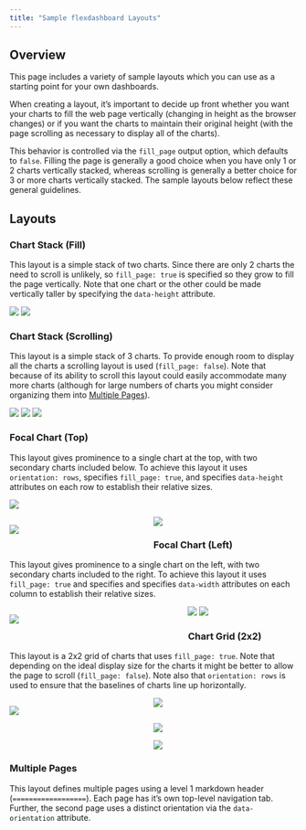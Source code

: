 ```yaml
---
title: "Sample flexdashboard Layouts"
---
```


## Overview

This page includes a variety of sample layouts which you can use as a starting point for your own dashboards.

When creating a layout, it's important to decide up front whether you want your charts to fill the web page vertically (changing in height as the browser changes) or if you want the charts to maintain their original height (with the page scrolling as necessary to display all of the charts).

This behavior is controlled via the `fill_page` output option, which defaults to `false`. Filling the page is generally a good choice when you have only 1 or 2 charts vertically stacked, whereas scrolling is generally a better choice for 3 or more charts vertically stacked. The sample layouts below reflect these general guidelines.

## Layouts

### Chart Stack (Fill)

This layout is a simple stack of two charts. Since there are only 2 charts the need to scroll is unlikely, so `fill_page: true` is specified so they grow to fill the page vertically. Note that one chart or the other could be made vertically taller by specifying the `data-height` attribute.

<div class="row">

<div class="col-md-5">
<div id="chartstack-fill"></div>
<script type="text/javascript">loadSnippet('chartstack-fill')</script>
</div>

<div class="col-md-7">
<div height="470px" width="100%">
<img class="holder" src="holder.js/100px235?size=28&amp;text=Chart 1">
<img class="holder" src="holder.js/100px235?size=28&amp;text=Chart 2">
</div>
</div>

</div>

### Chart Stack (Scrolling)

This layout is a simple stack of 3 charts. To provide enough room to display all the charts a scrolling layout is used (`fill_page: false`). Note that because of its ability to scroll this layout could easily accommodate many more charts (although for large numbers of charts you might consider organizing them into [Multiple Pages]).

<div class="row">

<div class="col-md-5">
<div id="chartstack-scrolling"></div>
<script type="text/javascript">loadSnippet('chartstack-scrolling')</script>
</div>

<div class="col-md-7">
<div height="470px" width="100%">
<img class="holder" src="holder.js/100px157?size=28&amp;text=Chart 1">
<img class="holder" src="holder.js/100px157?size=28&amp;text=Chart 2">
<img class="holder" src="holder.js/100px157?size=28&amp;text=Chart 3">
</div>
</div>

</div>


### Focal Chart (Top)

This layout gives prominence to a single chart at the top, with two secondary charts included below. To achieve this layout it uses `orientation: rows`, specifies `fill_page: true`, and specifies `data-height` attributes on each row to establish their relative sizes.

<div class="row">
<div class="col-md-5">
<div id="focalchart-top"></div>
<script type="text/javascript">loadSnippet('focalchart-top')</script>
</div>

<div class="col-md-7">
<div height="470px" width="100%">
<img class="holder" src="holder.js/100px330?size=28&amp;text=Chart 1">
<div>
<div style="float: left; width: 50%;">
<img class="holder" src="holder.js/100px187?size=28&amp;text=Chart 2">
</div>
<div style="margin-left: 50%;">
<img class="holder" src="holder.js/100px187?size=28&amp;text=Chart 3">
</div>
</div>
</div>
</div>


### Focal Chart (Left)

This layout gives prominence to a single chart on the left, with two secondary charts included to the right. To achieve this layout it uses `fill_page: true` and specifies and specifies `data-width` attributes on each column to establish their relative sizes.

<div class="row">

<div class="col-md-5">
<div id="focalchart-left"></div>
<script type="text/javascript">loadSnippet('focalchart-left')</script>
</div>

<div class="col-md-7">
<div height="500px" width="100%">
<div style="float: left; width: 62%;">
<img class="holder" src="holder.js/100px500?size=28&amp;text=Chart 1">
</div>
<div style="margin-left: 62%;">
<img class="holder" src="holder.js/100px250?size=28&amp;text=Chart 2">
<img class="holder" src="holder.js/100px250?size=28&amp;text=Chart 3">
</div>
</div>
</div>

</div>


### Chart Grid (2x2)

This layout is a 2x2 grid of charts that uses `fill_page: true`. Note that depending on the ideal display size for the charts it might be better to allow the page to scroll (`fill_page: false`). Note also that `orientation: rows` is used to ensure that the baselines of charts line up horizontally.

<div class="row">

<div class="col-md-5">
<div id="grid2x2"></div>
<script type="text/javascript">loadSnippet('grid2x2')</script>
</div>

<div class="col-md-7">
<div height="610px" width="100%">
<div>
<div style="float: left; width: 50%;">
<img class="holder" src="holder.js/100px302?size=28&amp;text=Chart 1">
</div>
<div style="margin-left: 50%;">
<img class="holder" src="holder.js/100px302?size=28&amp;text=Chart 2">
</div>
</div>
<div>
<div style="float: left; width: 50%;">
<img class="holder" src="holder.js/100px302?size=28&amp;text=Chart 3">
</div>
<div style="margin-left: 50%;">
<img class="holder" src="holder.js/100px302?size=28&amp;text=Chart 4">
</div>
</div>
</div>
</div>

</div>

### Multiple Pages

This layout defines multiple pages using a level 1 markdown header (`==================`). Each page has it's own top-level navigation tab. Further, the second page uses a distinct orientation via the `data-orientation` attribute.

<div id="multiplepages-layout"></div>
<script type="text/javascript">loadSnippet('multiplepages-layout')</script>







